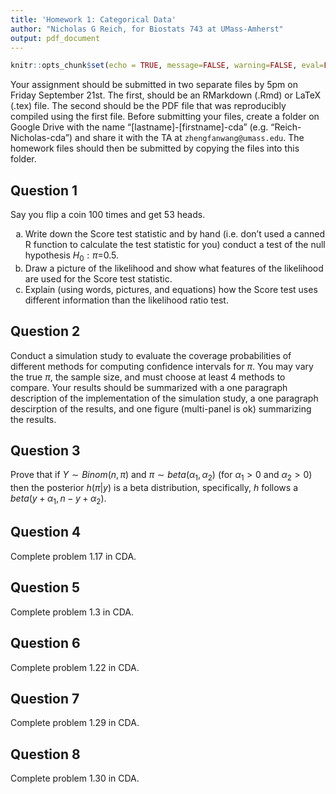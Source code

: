 ```yaml
---
title: 'Homework 1: Categorical Data'
author: "Nicholas G Reich, for Biostats 743 at UMass-Amherst"
output: pdf_document
---
```


```r
knitr::opts_chunk$set(echo = TRUE, message=FALSE, warning=FALSE, eval=FALSE)
```

Your assignment should be submitted in two separate files by 5pm on Friday September 21st. The first, should be an RMarkdown (.Rmd) or LaTeX (.tex) file. The second should be the PDF file that was reproducibly compiled using the first file. Before submitting your files, create a folder on Google Drive with the name "[lastname]-[firstname]-cda" (e.g. "Reich-Nicholas-cda") and share it with the TA at `zhengfanwang@umass.edu`. The homework files should then be submitted by copying the files into this folder. 

## Question 1
Say you flip a coin 100 times and get 53 heads. 

a. Write down the Score test statistic and by hand (i.e. don't used a canned R function to calculate the test statistic for you) conduct a test of the null hypothesis $H_0: \pi$=0.5. 
b. Draw a picture of the likelihood and show what features of the likelihood are used for the Score test statistic. 
c. Explain (using words, pictures, and equations)  how the Score test uses different information than the likelihood ratio test.

## Question 2
Conduct a simulation study to evaluate the coverage probabilities of different methods for computing confidence intervals for $\pi$. You may vary the true $\pi$, the sample size, and must choose at least 4 methods to compare. Your results should be summarized with a one paragraph description of the implementation of the simulation study, a one paragraph descirption of the results, and one figure (multi-panel is ok) summarizing the results.

## Question 3
Prove that if $Y\sim Binom(n, \pi)$ and $\pi\sim beta(\alpha_1, \alpha_2)$ (for $\alpha_1>0$ and $\alpha_2>0$) then the posterior $h(\pi|y)$ is a beta distribution, specifically, $h$ follows a $beta(y + \alpha_1 , n - y + \alpha_2)$.

## Question 4
Complete problem 1.17 in CDA.

## Question 5
Complete problem 1.3 in CDA.

## Question 6
Complete problem 1.22 in CDA.

## Question 7
Complete problem 1.29 in CDA.

## Question 8
Complete problem 1.30 in CDA.
